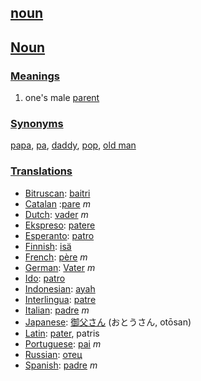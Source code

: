 == [[noun]] ==
==[[Noun]]==

===[[Meaning]]s===
#one's male [[parent]]

===[[Synonym]]s===

[[papa]], [[pa]], [[daddy]], [[pop]], [[old man]]

===[[Translation]]s===
*[[Bitruscan]]: [[baitri]]
*[[Catalan]] :[[pare]] ''m''
*[[Dutch]]: [[vader]] ''m''
*[[Ekspreso]]: [[patere]]
*[[Esperanto]]: [[patro]]
*[[Finnish]]: [[isä]]
*[[French]]: [[père]] ''m''
*[[German]]: [[Vater]] ''m''
*[[Ido]]: [[patro]]
*[[Indonesian]]: [[ayah]]
*[[Interlingua]]: [[patre]]
*[[Italian]]: [[padre]] ''m''
*[[Japanese]]: [[御父さん]] (おとうさん, otōsan)
*[[Latin]]: [[pater]], patris
*[[Portuguese]]: [[pai]] ''m''
*[[Russian]]: [[отец]]
*[[Spanish]]: [[padre]] ''m''